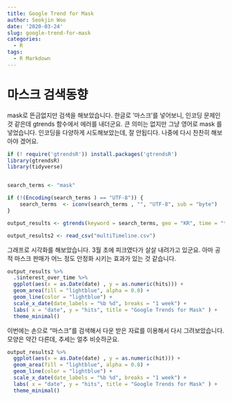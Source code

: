 ```yaml
---
title: Google Trend for Mask
author: Seokjin Woo
date: '2020-03-24'
slug: google-trend-for-mask
categories:
  - R
tags:
  - R Markdown
---
```



# 마스크 검색동향

mask로 뜬금없지만 검색을 해보았습니다. 한글로 '마스크'를 넣어보니, 인코딩 문제인 것 같은데 gtrends 함수에서 에러를 내더군요. 큰 의미는 없지만 그냥 영어로 mask 를 넣었습니다. 인코딩을 다양하게 시도해보았는데, 잘 안됩디다. 나중에 다시 찬찬히 해보아야 겠어요.

```r
if (! require('gtrendsR')) install.packages('gtrendsR')
library(gtrendsR) 
library(tidyverse)


search_terms <- "mask"

if (!(Encoding(search_terms ) == "UTF-8")) {
    search_terms  <- iconv(search_terms , "", "UTF-8", sub = "byte")
}

output_results <- gtrends(keyword = search_terms, geo = "KR", time = "today 3-m")

output_results2 <- read_csv("multiTimeline.csv")
```


그래프로 시각화를 해보았습니다. 3월 초에 피크였다가 살살 내려가고 있군요. 아마 공적 마스크 판매가 어느 정도 안정화 시키는 효과가 있는 것 같습니다. 

```r
output_results %>% 
  .$interest_over_time %>%
  ggplot(aes(x = as.Date(date) , y = as.numeric(hits))) + 
  geom_area(fill = "lightblue", alpha = 0.8) + 
  geom_line(color = "lightblue") + 
  scale_x_date(date_labels = "%b %d", breaks = "1 week") + 
  labs( x = "date", y = "hits", title = "Google Trends for Mask" ) + 
  theme_minimal()

```

이번에는 손으로 "마스크"를 검색해서 다운 받은 자료를 이용해서 다시 그려보았습니다. 모양은 약간 다른데, 추세는 얼추 비슷하군요.

```r
output_results2 %>% 
  ggplot(aes(x = as.Date(date) , y = as.numeric(hit))) + 
  geom_area(fill = "lightblue", alpha = 0.8) + 
  geom_line(color = "lightblue") + 
  scale_x_date(date_labels = "%b %d", breaks = "1 week") + 
  labs( x = "date", y = "hits", title = "Google Trends for Mask" ) + 
  theme_minimal()
```


